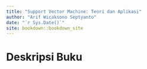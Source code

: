 ```yaml
--- 
title: "Support Vector Machine: Teori dan Aplikasi"
author: "Arif Wicaksono Septyanto"
date: "`r Sys.Date()`"
site: bookdown::bookdown_site
---
```


# Deskripsi Buku